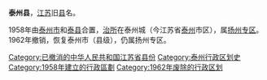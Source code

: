 '''泰州县'''，[[江苏省|江苏]]旧[[县|县]]名。

1958年由[[泰州市_(县级)|泰州市]]和[[泰县_(江苏省)|泰县]]合置，[[治所|治所]]在泰州城（今江苏省[[泰州市|泰州]]市区），属[[扬州专区|扬州专区]]。1962年撤销，恢复泰州市（县级），仍属扬州专区。 

{{中华人民共和国行政区划小作品}}
[[Category:已撤消的中华人民共和国江苏省县份|Category:已撤消的中华人民共和国江苏省县份]]
[[Category:泰州行政区划史|Category:泰州行政区划史]]
[[Category:1958年建立的行政區劃|Category:1958年建立的行政區劃]]
[[Category:1962年废除的行政区划|Category:1962年废除的行政区划]]